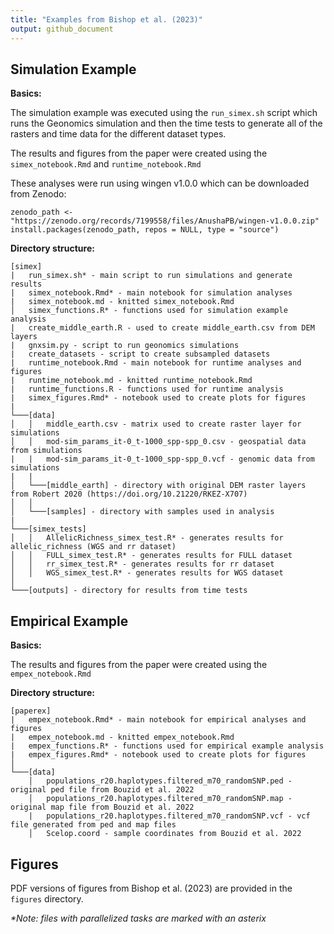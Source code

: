 ```yaml
---
title: "Examples from Bishop et al. (2023)"
output: github_document
---
```


## Simulation Example

**Basics:**

The simulation example was executed using the `run_simex.sh` script which runs the Geonomics simulation and then the time tests to generate all of the rasters and time data for the different dataset types.

The results and figures from the paper were created using the `simex_notebook.Rmd` and `runtime_notebook.Rmd`

These analyses were run using wingen v1.0.0 which can be downloaded from Zenodo:

```
zenodo_path <- "https://zenodo.org/records/7199558/files/AnushaPB/wingen-v1.0.0.zip"
install.packages(zenodo_path, repos = NULL, type = "source")
```

**Directory structure:**

```
[simex]
|   run_simex.sh* - main script to run simulations and generate results
|   simex_notebook.Rmd* - main notebook for simulation analyses
|   simex_notebook.md - knitted simex_notebook.Rmd
│   simex_functions.R* - functions used for simulation example analysis
|   create_middle_earth.R - used to create middle_earth.csv from DEM layers
|   gnxsim.py - script to run geonomics simulations
|   create_datasets - script to create subsampled datasets
|   runtime_notebook.Rmd - main notebook for runtime analyses and figures
|   runtime_notebook.md - knitted runtime_notebook.Rmd 
|   runtime_functions.R - functions used for runtime analysis
|   simex_figures.Rmd* - notebook used to create plots for figures
|
└───[data]
│   │   middle_earth.csv - matrix used to create raster layer for simulations
│   │   mod-sim_params_it-0_t-1000_spp-spp_0.csv - geospatial data from simulations
|   |   mod-sim_params_it-0_t-1000_spp-spp_0.vcf - genomic data from simulations
|   |   
│   └───[middle_earth] - directory with original DEM raster layers from Robert 2020 (https://doi.org/10.21220/RKEZ-X707)
│   │
│   └───[samples] - directory with samples used in analysis
|
└───[simex_tests]
│   │   AllelicRichness_simex_test.R* - generates results for allelic_richness (WGS and rr dataset)
│   │   FULL_simex_test.R* - generates results for FULL dataset
│   │   rr_simex_test.R* - generates results for rr dataset
│   │   WGS_simex_test.R* - generates results for WGS dataset
│   
└───[outputs] - directory for results from time tests
```

## Empirical Example

**Basics:**

The results and figures from the paper were created using the `empex_notebook.Rmd`

**Directory structure:**

```
[paperex]
|   empex_notebook.Rmd* - main notebook for empirical analyses and figures
|   empex_notebook.md - knitted empex_notebook.Rmd
|   empex_functions.R* - functions used for empirical example analysis
|   empex_figures.Rmd* - notebook used to create plots for figures
│
└───[data]
    │   populations_r20.haplotypes.filtered_m70_randomSNP.ped - original ped file from Bouzid et al. 2022
    │   populations_r20.haplotypes.filtered_m70_randomSNP.map - original map file from Bouzid et al. 2022
    |   populations_r20.haplotypes.filtered_m70_randomSNP.vcf - vcf file generated from ped and map files
    │   Scelop.coord - sample coordinates from Bouzid et al. 2022

```

## Figures

PDF versions of figures from Bishop et al. (2023) are provided in the `figures` directory. 

*\*Note: files with parallelized tasks are marked with an asterix*
